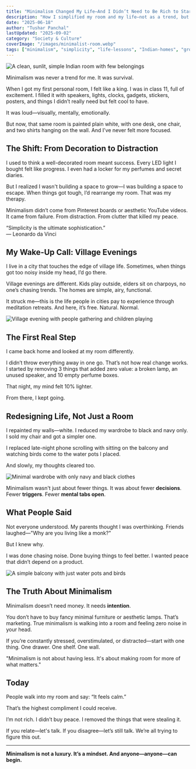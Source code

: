 ```yaml
---
title: "Minimalism Changed My Life—And I Didn’t Need to Be Rich to Start"
description: "How I simplified my room and my life—not as a trend, but as a survival tool. A raw story from a middle-class Indian guy who learned that simplicity is power."
date: "2025-06-18"
author: "Tushar Panchal"
lastUpdated: "2025-09-02"
category: "Society & Culture"
coverImage: "/images/minimalist-room.webp"
tags: ["minimalism", "simplicity", "life-lessons", "Indian-homes", "growth"]
---
```



<Image 
  src="/images/simplicity.webp"
  alt="A clean, sunlit, simple Indian room with few belongings"
  width={900}
  height={400}
  className="rounded-xl my-6 mx-auto shadow-lg"
/>


Minimalism was never a trend for me. It was survival. 

When I got my first personal room, I felt like a king. I was in class 11, full of excitement. I filled it with speakers, lights, clocks, gadgets, stickers, posters, and things I didn’t really need but felt cool to have.

It was loud—visually, mentally, emotionally.

But now, that same room is painted plain white, with one desk, one chair, and two shirts hanging on the wall. And I’ve never felt more focused.

<Divider />

## The Shift: From Decoration to Distraction

I used to think a well-decorated room meant success. Every LED light I bought felt like progress. I even had a locker for my perfumes and secret diaries.

But I realized I wasn't building a space to grow—I was building a space to escape. When things got tough, I’d rearrange my room. That was my therapy.

Minimalism didn’t come from Pinterest boards or aesthetic YouTube videos. It came from failure. From distraction. From clutter that killed my peace.

<Quote>
  “Simplicity is the ultimate sophistication.”  
  <br /><span style={{ fontSize: '1rem', color: '#888' }}>— Leonardo da Vinci</span>
</Quote>

## My Wake-Up Call: Village Evenings

I live in a city that touches the edge of village life. Sometimes, when things got too noisy inside my head, I’d go there.

Village evenings are different. Kids play outside, elders sit on charpoys, no one’s chasing trends. The homes are simple, airy, functional.

It struck me—this is the life people in cities pay to experience through meditation retreats. And here, it’s free. Natural. Normal.

<Image 
  src="/images/village-evening.webp"
  alt="Village evening with people gathering and children playing"
  width={900}
  height={400}
  className="rounded-xl my-6 mx-auto shadow-lg"
/>

## The First Real Step

I came back home and looked at my room differently.

I didn’t throw everything away in one go. That’s not how real change works. I started by removing 3 things that added zero value: a broken lamp, an unused speaker, and 10 empty perfume boxes.

That night, my mind felt 10% lighter.

From there, I kept going.

<Divider />

## Redesigning Life, Not Just a Room

I repainted my walls—white. I reduced my wardrobe to black and navy only. I sold my chair and got a simpler one.

I replaced late-night phone scrolling with sitting on the balcony and watching birds come to the water pots I placed.

And slowly, my thoughts cleared too.

<Image 
  src="/images/wardrobe.webp"
  alt="Minimal wardrobe with only navy and black clothes"
  width={800}
  height={340}
  className="rounded-xl my-6 mx-auto shadow-lg"
/>

Minimalism wasn't just about fewer things. It was about fewer **decisions**. Fewer **triggers**. Fewer **mental tabs open**.

## What People Said

Not everyone understood. My parents thought I was overthinking. Friends laughed—"Why are you living like a monk?"

But I knew why. 

I was done chasing noise. Done buying things to feel better. I wanted peace that didn’t depend on a product.

<Image 
  src="/images/birds-balcony.webp"
  alt="A simple balcony with just water pots and birds"
  width={900}
  height={400}
  className="rounded-xl my-6 mx-auto shadow-lg"
/>

## The Truth About Minimalism

Minimalism doesn’t need money. It needs **intention**.

You don’t have to buy fancy minimal furniture or aesthetic lamps. That’s marketing. True minimalism is walking into a room and feeling zero noise in your head.

If you’re constantly stressed, overstimulated, or distracted—start with one thing. One drawer. One shelf. One wall.

<Quote>
  "Minimalism is not about having less. It's about making room for more of what matters."
</Quote>

## Today

People walk into my room and say: “It feels calm.”

That’s the highest compliment I could receive.

I’m not rich. I didn’t buy peace. I removed the things that were stealing it.

If you relate—let's talk. If you disagree—let’s still talk. We’re all trying to figure this out.

---

**Minimalism is not a luxury. It’s a mindset. And anyone—anyone—can begin.**

